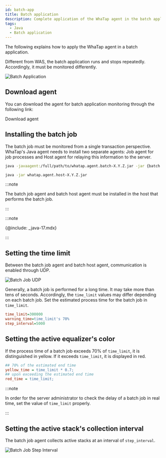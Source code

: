 ```yaml
---
id: batch-app
title: Batch application
description: Complete application of the WhaTap agent in the batch application environment.
tags:
  - Java
  - Batch application
---
```


The following explains how to apply the WhaTap agent in a batch application. 

Different from WAS, the batch application runs and stops repeatedly. Accordingly, it must be monitored differently.

![Batch Application](/img/batch-app-intro.png)

## Download agent

You can download the agent for batch application monitoring through the following link:

<Link to='https://s3.ap-northeast-2.amazonaws.com/repo.whatap.io/agent/whatap.agent.batch-2.2.3.jar' class='ext-link'>Download agent</Link>

## Installing the batch job

The batch job must be monitored from a single transaction perspective. WhaTap's Java agent needs to install two separate agents: Job agent for job processes and Host agent for relaying this information to the server.

```bash title='Batch Job Agent'
java -javaagent:/full/path/to/whatap.agent.batch-X.Y.Z.jar -jar {batch job jar}
```

```bash title='Batch Host Agent'
java -jar whatap.agent.host-X.Y.Z.jar
```

:::note

The batch job agent and batch host agent must be installed in the host that performs the batch job.

:::

:::note

{@include: _java-17.mdx}

:::

## Setting the time limit

Between the batch job agent and batch host agent, communication is enabled through UDP.

![Batch Job UDP](/img/batch-app-udp.png)

Generally, a batch job is performed for a long time. It may take more than tens of seconds. Accordingly, the `time_limit` values may differ depending on each batch job. Set the estimated process time for the batch job in `time_limit`.

```ini title=whatap.conf
time_limit=300000
warning_time=time_limit's 70%
step_interval=5000
```

## Setting the active equalizer's color

If the process time of a batch job exceeds 70% of `time_limit`, it is distinguished in yellow. If it exceeds `time_limit`, it is displayed in red.

```ini title='whatap.conf' {2,4} showLineNumbers
## 70% of the estimated end time
yellow_time = time_limit * 0.7;
## upon exceeding the estimated end time
red_time = time_limit;
```

<ImgLang img='batch-app-timelimit.png' desc='Batch Job UDP' />

:::note

In order for the server administrator to check the delay of a batch job in real time, set the value of `time_limit` properly.

:::

## Setting the active stack's collection interval

The batch job agent collects active stacks at an interval of `step_interval`. 

![Batch Job Step Interval](/img/batch-app-prof.png)
